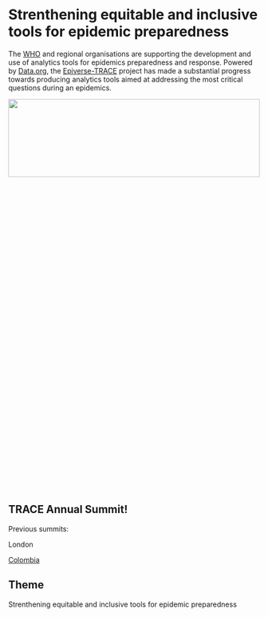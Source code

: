 # Strenthening equitable and inclusive tools for epidemic preparedness

The [WHO]() and regional organisations are supporting the development and use of analytics tools for epidemics preparedness and response. Powered by [Data.org](), the [Epiverse-TRACE]() project has made a substantial progress towards producing analytics tools aimed at addressing the most critical questions during an epidemics. 

![](./images/MRCG_Trace_Team.png){fig-align="center" width=100% height=20%}

## TRACE Annual Summit!



Previous summits:

London

[Colombia](https://zenodo.org/records/10932686)

## Theme

Strenthening equitable and inclusive tools for epidemic preparedness
